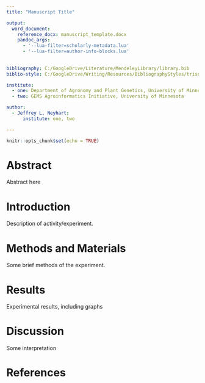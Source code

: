 ```yaml
---
title: "Manuscript Title"

output:
  word_document:
    reference_docx: manuscript_template.docx
    pandoc_args:
      - '--lua-filter=scholarly-metadata.lua'
      - '--lua-filter=author-info-blocks.lua'
    
    
bibliography: C:/GoogleDrive/Literature/MendeleyLibrary/library.bib
biblio-style: C:/GoogleDrive/Writing/Resources/BibliographyStyles/trisocieties

institute:
  - one: Department of Agronomy and Plant Genetics, University of Minnesota
  - two: GEMS Agroinformatics Initiative, University of Minnesota

author:
  - Jeffrey L. Neyhart:
      institute: one, two

---
```


```r
knitr::opts_chunk$set(echo = TRUE)
```




# Abstract

Abstract here

# Introduction

Description of activity/experiment.

# Methods and Materials

Some brief methods of the experiment.

# Results

Experimental results, including graphs

# Discussion

Some interpretation


# References